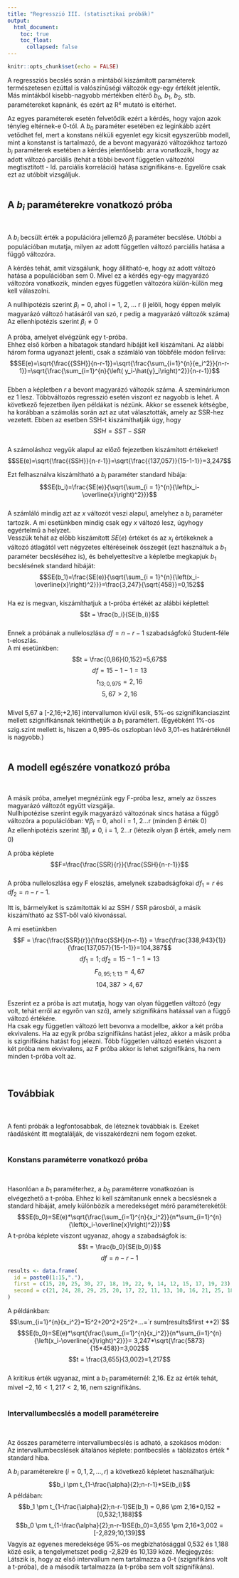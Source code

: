 ```yaml
---
title: "Regresszió III. (statisztikai próbák)"
output: 
  html_document:
    toc: true
    toc_float:
      collapsed: false
---
```


```r
knitr::opts_chunk$set(echo = FALSE)
```

A regressziós becslés során a mintából kiszámított paraméterek természetesen ezúttal is valószínűségi változók egy-egy értékét jelentik. Más mintákból kisebb-nagyobb mértékben eltérő $b_0$, $b_1$, $b_2$, stb. paramétereket kapnánk, és ezért az R&sup2; mutató is eltérhet.

Az egyes paraméterek esetén felvetődik ezért a kérdés, hogy vajon azok tényleg eltérnek-e 0-tól. A $b_0$ paraméter esetében ez leginkább azért vetődhet fel, mert a konstans nélküli egyenlet egy kicsit egyszerűbb modell, mint a konstanst is tartalmazó, de a bevont magyarázó változókhoz tartozó $b_i$ paraméterek esetében a kérdés jelentősebb: arra vonatkozik, hogy az adott változó parciális (tehát a többi bevont független változótól megtisztított - ld. parciális korreláció) hatása szignifikáns-e. Egyelőre csak ezt az utóbbit vizsgáljuk.
<br><br>  

## A $b_i$ paraméterekre vonatkozó próba  
<br>  

A $b_i$ becsült érték a populációra jellemző $\beta_i$ paraméter becslése. Utóbbi a populációban mutatja, milyen az adott független változó parciális hatása a függő változóra.

A kérdés tehát, amit vizsgálunk, hogy állítható-e, hogy az adott változó hatása a populációban sem 0. Mivel ez a kérdés egy-egy magyarázó változóra vonatkozik, minden egyes független változóra külön-külön meg kell válaszolni.  

A nullhipotézis szerint $\beta_i = 0$, ahol i = 1, 2, ... r (i jelöli, hogy éppen melyik magyarázó változó hatásáról van szó, r pedig a magyarázó változók száma)  
Az ellenhipotézis szerint $\beta_i \ne 0$  

A próba, amelyet elvégzünk egy t-próba.  
Ehhez első körben a hibatagok standard hibáját kell kiszámítani. Az alábbi három forma ugyanazt jelenti, csak a számláló van többféle módon felírva:  
$$SE(e)=\sqrt{\frac{{SSH}}{n-r-1}}=\sqrt{\frac{\sum_{i=1}^{n}{e_i^2}}{n-r-1}}=\sqrt{\frac{\sum_{i=1}^{n}{\left( y_i-\hat{y}_i\right)^2}}{n-r-1}}$$  
Ebben a képletben $r$ a bevont magyarázó változók száma. A szemináriumon ez 1 lesz. Többváltozós regresszió esetén viszont ez nagyobb is lehet. A következő fejezetben ilyen példákat is nézünk.
Akkor se essenek kétségbe, ha korábban a számolás során azt az utat választották, amely az SSR-hez vezetett. Ebben az esetben SSH-t kiszámíthatják úgy, hogy  
$$SSH = SST-SSR$$  
A számoláshoz vegyük alapul az előző fejezetben kiszámított értékeket!  
$$SE(e)=\sqrt{\frac{{SSH}}{n-r-1}}=\sqrt{\frac{{137,057}}{15-1-1}}=3,247$$  
  
Ezt felhasználva kiszámítható a $b_i$ paraméter standard hibája:  
$$SE(b_i)=\frac{SE(e)}{\sqrt{\sum_{i = 1}^{n}{\left(x_i-\overline{x}\right)^2}}}$$  
A számláló mindig azt az $x$ változót veszi alapul, amelyhez a $b_i$ paraméter tartozik. A mi esetünkben mindig csak egy $x$ változó lesz, úgyhogy egyértelmű a helyzet.  
Vesszük tehát az előbb kiszámított $SE(e)$ értéket és az $x_i$ értékeknek a változó átlagától vett négyzetes eltéréseinek összegét (ezt használtuk a $b_1$ paraméter becsléséhez is), és behelyettesítve a képletbe megkapjuk $b_1$ becslésének standard hibáját:  
$$SE(b_1)=\frac{SE(e)}{\sqrt{\sum_{i = 1}^{n}{\left(x_i-\overline{x}\right)^2}}}=\frac{3,247}{\sqrt{458}}=0,152$$  
Ha ez is megvan, kiszámíthatjuk a t-próba értékét az alábbi képlettel:  
$$t = \frac{b_i}{SE(b_i)}$$  
Ennek a próbának a nulleloszlása $df = n-r-1$ szabadságfokú Student-féle t-eloszlás.  
A mi esetünkben:  
$$t = \frac{0,86}{0,152}=5,67$$
$$df = 15 - 1 - 1 = 13$$
$$t_{13;0,975}=2,16$$
$$5,67 > 2,16$$  
Mivel 5,67 a [-2,16;+2,16] intervallumon kívül esik, 5%-os szignifikanciaszint mellett szignifikánsnak tekinthetjük a $b_1$ paramétert. (Egyébként 1%-os szig.szint mellett is, hiszen a 0,995-ös oszlopban lévő 3,01-es határértéknél is nagyobb.)
<br><br>  

## A modell egészére vonatkozó próba  
<br>  

A másik próba, amelyet megnézünk egy F-próba lesz, amely az összes magyarázó változót együtt vizsgálja.  
Nullhipotézise szerint egyik magyarázó változónak sincs hatása a függő változóra a populációban: $\forall \beta_i = 0$, ahol i = 1, 2...r (minden &beta; érték 0)  
Az ellenhipotézis szerint $\exists \beta_i \ne 0$, i = 1, 2...r (létezik olyan &beta; érték, amely nem 0)  
  
A próba képlete  
$$F=\frac{\frac{SSR}{r}}{\frac{SSH}{n-r-1}}$$  
A próba nulleloszlása egy F eloszlás, amelynek szabadságfokai $df_1=r$ és $df_2 = n-r-1$.  

Itt is, bármelyiket is számították ki az SSH / SSR párosból, a másik kiszámítható az SST-ből való kivonással.  

A mi esetünkben  
$$F = \frac{\frac{SSR}{r}}{\frac{SSH}{n-r-1}} = \frac{\frac{338,943}{1}}{\frac{137,057}{15-1-1}}=104,387$$
$$df_1 = 1; df_2 = 15-1-1=13$$
$$F_{0,95;1;13}=4,67$$
$$104,387 > 4,67$$  
Eszerint ez a próba is azt mutatja, hogy van olyan független változó (egy volt, tehát erről az egyrőn van szó), amely szignifikáns hatással van a függő változó értékére.  
Ha csak egy független változó lett bevonva a modellbe, akkor a két próba ekvivalens. Ha az egyik próba szignifikáns hatást jelez, akkor a másik próba is szignifikáns hatást fog jelezni. Több független változó esetén viszont a két próba nem ekvivalens, az F próba akkor is lehet szignifikáns, ha nem minden t-próba volt az.  
<br><br>  

## Továbbiak
<br>  
A fenti próbák a legfontosabbak, de léteznek továbbiak is. Ezeket ráadásként itt megtalálják, de visszakérdezni nem fogom ezeket. 
<br><br>  

### Konstans paraméterre vonatkozó próba
<br>  

Hasonlóan a $b_1$ paraméterhez, a $b_0$ paraméterre vonatkozóan is elvégezhető a t-próba. Ehhez ki kell számítanunk ennek a becslésnek a standard hibáját, amely különbözik a meredekséget mérő paraméterekétől:  
$$SE(b_0)=SE(e)*\sqrt{\frac{\sum_{i=1}^{n}{x_i^2}}{n*\sum_{i=1}^{n}{\left(x_i-\overline{x}\right)^2}}}$$
A t-próba képlete viszont ugyanaz, ahogy a szabadságfok is:  
$$t = \frac{b_0}{SE(b_0)}$$
$$df = n-r-1$$  
```r
results <- data.frame(
  id = paste0(1:15,"."),
  first = c(15, 20, 25, 30, 27, 18, 19, 22, 9, 14, 12, 15, 17, 19, 23),
  second = c(21, 24, 28, 29, 25, 20, 17, 22, 11, 13, 10, 16, 21, 25, 18)
)
```
A példánkban:  
$$\sum_{i=1}^{n}{x_i^2}=15^2+20^2+25^2+...=`r sum(results$first **2)`$$
$$SE(b_0)=SE(e)*\sqrt{\frac{\sum_{i=1}^{n}{x_i^2}}{n*\sum_{i=1}^{n}{\left(x_i-\overline{x}\right)^2}}}=
3,247*\sqrt{\frac{5873}{15*458}}=3,002$$
$$t = \frac{3,655}{3,002}=1,217$$  
A kritikus érték ugyanaz, mint a $b_1$ paraméternél: 2,16. Ez az érték tehát, mivel $-2,16 < 1,217 < 2,16$, nem szignifikáns.  
<br>  

### Intervallumbecslés a modell paramétereire
<br>  

Az összes paraméterre intervallumbecslés is adható, a szokásos módon:  
Az intervallumbecslések általános képlete: pontbecslés $\pm$ táblázatos érték * standard hiba.

A $b_i$ paraméterekre ($i = 0, 1, 2, ..., r$) a következő képletet használhatjuk:  
$$b_i \pm t_{1-\frac{\alpha}{2};n-r-1}*SE(b_i)$$
A példában:  
$$b_1 \pm t_{1-\frac{\alpha}{2};n-r-1}SE(b_1) = 0,86 \pm 2,16*0,152 = [0,532;1,188]$$
$$b_0 \pm t_{1-\frac{\alpha}{2};n-r-1}SE(b_0)=3,655 \pm 2,16*3,002 = [-2,829;10,139]$$
Vagyis az egyenes meredeksége 95%-os megbízhatósággal 0,532 és 1,188 közé esik, a tengelymetszet pedig -2,829 és 10,139 közé. 
Megjegyzés: Látszik is, hogy az első intervallum nem tartalmazza a 0-t (szignifikáns volt a t-próba), de a második tartalmazza (a t-próba sem volt szignifikáns).
